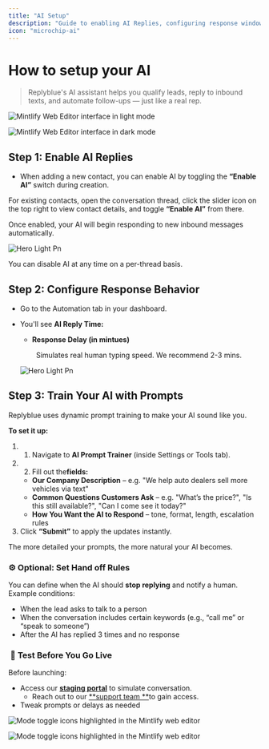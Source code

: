 ```yaml
---
title: "AI Setup"
description: "Guide to enabling AI Replies, configuring response windows and training prompts"
icon: "microchip-ai"
---
```


# How to setup your AI

> Replyblue's AI assistant helps you qualify leads, reply to inbound texts, and automate follow-ups — just like a real rep.

<img
  className="block dark:hidden my-0 pointer-events-none"
  src="https://mintlify.s3.us-west-1.amazonaws.com/mintlify/images/editor/editor-light.png"
  alt="Mintlify Web Editor interface in light mode"
/>

<img
  className="hidden dark:block my-0 pointer-events-none"
  src="https://mintlify.s3.us-west-1.amazonaws.com/mintlify/images/editor/editor-dark.png"
  alt="Mintlify Web Editor interface in dark mode"
/>

## Step 1: Enable AI Replies

- When adding a new contact, you can enable AI by toggling the **“Enable AI”** switch during creation.

For existing contacts, open the conversation thread, click the slider icon on the top right to view contact details, and toggle **“Enable AI”** from there.

Once enabled, your AI will begin responding to new inbound messages automatically.

![Hero Light Pn](/images/hero-light.png)

<Tip>
  You can disable AI at any time on a per-thread basis.
</Tip>

## Step 2: Configure Response Behavior

- Go to the Automation tab in your dashboard.
- You'll see **AI Reply Time:**
  - **Response Delay (in mintues)**  

      Simulates real human typing speed. We recommend 2-3 mins.

  ![Hero Light Pn](/images/hero-light.png)

## Step 3: Train Your AI with Prompts

Replyblue uses dynamic prompt training to make your AI sound like you.

**To set it up:**

1. 1. Navigate to **AI Prompt Trainer** (inside Settings or Tools tab).
2. 2. Fill out the**fields:**
   - **Our Company Description** – e.g. "We help auto dealers sell more vehicles via text"
   - **Common Questions Customers Ask** – e.g. "What’s the price?", "Is this still available?", "Can I come see it today?"
   - **How You Want the AI to Respond** – tone, format, length, escalation rules
3. Click **“Submit”** to apply the updates instantly.

<Tip>
  The more detailed your prompts, the more natural your AI becomes.
</Tip>

### ⚙️ Optional: Set Hand off Rules

You can define when the AI should **stop replying** and notify a human. Example conditions:

- When the lead asks to talk to a person  
- When the conversation includes certain keywords (e.g., “call me” or “speak to someone”)  
- After the AI has replied 3 times and no response

###  🧪 Test Before You Go Live

Before launching:

- Access our **<u>staging portal</u>** to simulate conversation.
  - Reach out to our [**support team **](mailto:hello@replyblue.com)to gain access. 
- Tweak prompts or delays as needed

<Frame>
  <img
    src="https://mintlify.s3.us-west-1.amazonaws.com/mintlify/images/editor/mode-toggle-light.png"
    alt="Mode toggle icons highlighted in the Mintlify web editor"
    className="block dark:hidden"
  />

  <img
    src="https://mintlify.s3.us-west-1.amazonaws.com/mintlify/images/editor/mode-toggle-dark.png"
    alt="Mode toggle icons highlighted in the Mintlify web editor"
    className="hidden dark:block"
  />
</Frame>
